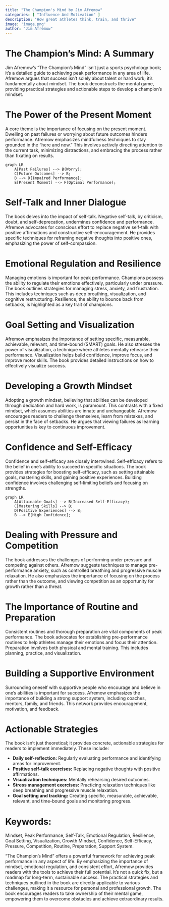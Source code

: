 ```yaml
---
title: "The Champion's Mind by Jim Afremow"
categories: [ "Influence And Motivation" ]
description: "How great athletes think, train, and thrive"
image: 'image.png'
author: "Jim Afremow"
---
```

# The Champion's Mind: A Summary

Jim Afremow's "The Champion's Mind" isn't just a sports psychology book; it's a detailed guide to achieving peak performance in any area of life. Afremow argues that success isn't solely about talent or hard work; it's fundamentally about mindset. The book deconstructs the mental game, providing practical strategies and actionable steps to develop a champion's mindset.

#  The Power of the Present Moment

A core theme is the importance of focusing on the present moment.  Dwelling on past failures or worrying about future outcomes hinders performance.  Afremow emphasizes mindfulness techniques to stay grounded in the "here and now." This involves actively directing attention to the current task, minimizing distractions, and embracing the process rather than fixating on results.

```mermaid
graph LR
    A[Past Failures] --> B(Worry);
    C[Future Outcomes] --> B;
    B --> D{Impaired Performance};
    E[Present Moment] --> F(Optimal Performance);
```

#  Self-Talk and Inner Dialogue

The book delves into the impact of self-talk. Negative self-talk, by criticism, doubt, and self-deprecation, undermines confidence and performance. Afremow advocates for conscious effort to replace negative self-talk with positive affirmations and constructive self-encouragement. He provides specific techniques for reframing negative thoughts into positive ones, emphasizing the power of self-compassion.

#  Emotional Regulation and Resilience

Managing emotions is important for peak performance. Champions possess the ability to regulate their emotions effectively, particularly under pressure. The book outlines strategies for managing stress, anxiety, and frustration. This includes techniques such as deep breathing, visualization, and cognitive restructuring. Resilience, the ability to bounce back from setbacks, is highlighted as a key trait of champions.

#  Goal Setting and Visualization

Afremow emphasizes the importance of setting specific, measurable, achievable, relevant, and time-bound (SMART) goals.  He also stresses the power of visualization, a technique where athletes mentally rehearse their performance.  Visualization helps build confidence, improve focus, and improve motor skills. The book provides detailed instructions on how to effectively visualize success.

#  Developing a Growth Mindset

Adopting a growth mindset, believing that abilities can be developed through dedication and hard work, is paramount. This contrasts with a fixed mindset, which assumes abilities are innate and unchangeable. Afremow encourages readers to challenge themselves, learn from mistakes, and persist in the face of setbacks. He argues that viewing failures as learning opportunities is key to continuous improvement.

#  Confidence and Self-Efficacy

Confidence and self-efficacy are closely intertwined. Self-efficacy refers to the belief in one's ability to succeed in specific situations. The book provides strategies for boosting self-efficacy, such as setting attainable goals, mastering skills, and gaining positive experiences.  Building confidence involves challenging self-limiting beliefs and focusing on strengths.

```mermaid
graph LR
    A[Attainable Goals] --> B(Increased Self-Efficacy);
    C[Mastering Skills] --> B;
    D[Positive Experiences] --> B;
    B --> E[High Confidence];
```

#  Dealing with Pressure and Competition

The book addresses the challenges of performing under pressure and competing against others.  Afremow suggests techniques to manage pre-performance anxiety, such as controlled breathing and progressive muscle relaxation.  He also emphasizes the importance of focusing on the process rather than the outcome, and viewing competition as an opportunity for growth rather than a threat.

#  The Importance of Routine and Preparation

Consistent routines and thorough preparation are vital components of peak performance.  The book advocates for establishing pre-performance routines to help athletes manage their emotions and focus their attention.  Preparation involves both physical and mental training.  This includes planning, practice, and visualization.

#  Building a Supportive Environment

Surrounding oneself with supportive people who encourage and believe in one's abilities is important for success.  Afremow emphasizes the importance of building a strong support system, including coaches, mentors, family, and friends.  This network provides encouragement, motivation, and feedback.

# Actionable Strategies

The book isn't just theoretical; it provides concrete, actionable strategies for readers to implement immediately.  These include:

* **Daily self-reflection:** Regularly evaluating performance and identifying areas for improvement.
* **Positive self-talk exercises:** Replacing negative thoughts with positive affirmations.
* **Visualization techniques:** Mentally rehearsing desired outcomes.
* **Stress management exercises:** Practicing relaxation techniques like deep breathing and progressive muscle relaxation.
* **Goal setting and tracking:** Creating specific, measurable, achievable, relevant, and time-bound goals and monitoring progress.


#  Keywords:

Mindset, Peak Performance, Self-Talk, Emotional Regulation, Resilience, Goal Setting, Visualization, Growth Mindset, Confidence, Self-Efficacy, Pressure, Competition, Routine, Preparation, Support System.




"The Champion's Mind" offers a powerful framework for achieving peak performance in any aspect of life. By emphasizing the importance of mindset, emotional regulation, and consistent effort, Afremow provides readers with the tools to achieve their full potential. It's not a quick fix, but a roadmap for long-term, sustainable success. The practical strategies and techniques outlined in the book are directly applicable to various challenges, making it a resource for personal and professional growth. The book encourages readers to take ownership of their mental game, empowering them to overcome obstacles and achieve extraordinary results.

